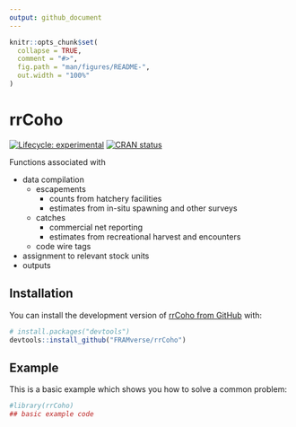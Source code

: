 ```yaml
---
output: github_document
---
```


<!-- README.md is generated from README.Rmd. Please edit that file -->

```r
knitr::opts_chunk$set(
  collapse = TRUE,
  comment = "#>",
  fig.path = "man/figures/README-",
  out.width = "100%"
)
```

# rrCoho

<!-- badges: start -->
[![Lifecycle: experimental](https://img.shields.io/badge/lifecycle-experimental-orange.svg)](https://lifecycle.r-lib.org/articles/stages.html#experimental)
[![CRAN status](https://www.r-pkg.org/badges/version/rrCoho)](https://CRAN.R-project.org/package=rrCoho)
<!-- badges: end -->

Functions associated with 

  - data compilation
    - escapements
      - counts from hatchery facilities
      - estimates from in-situ spawning and other surveys
    - catches
      - commercial net reporting
      - estimates from recreational harvest and encounters
    - code wire tags
  - assignment to relevant stock units
  - outputs

## Installation

You can install the development version of [rrCoho from GitHub](https://github.com/FRAMverse/rrCoho) with:

``` r
# install.packages("devtools")
devtools::install_github("FRAMverse/rrCoho")
```

## Example

This is a basic example which shows you how to solve a common problem:

```r
#library(rrCoho)
## basic example code
```

